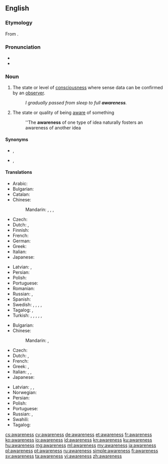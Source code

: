 ==English==

===Etymology===
From {{suffix|aware|ness|lang=en}}.

===Pronunciation===
* {{audio|en-us-awareness.ogg|Audio (US)|lang=en}}
* {{rhymes|ɛə(r)nəs|lang=en}}

===Noun===
{{wikipedia}}
{{en-noun|-|awarenesses}}

# The state or level of [[consciousness]] where sense data can be confirmed by an [[observer]].
#: ''I gradually passed from sleep to full '''awareness'''.''
# The state or quality of being [[aware]] of something
#: ''The '''awareness''' of one type of idea naturally fosters an awareness of another idea

====Synonyms====
* {{sense|state of consciousness}} {{l|en|consciousness}}, {{l|en|wakefulness}}
* {{sense|state of being aware of something}} {{l|en|knowledge}}, {{l|en|consciousness}}

====Translations====
{{trans-top|the state of consciousness}}
* Arabic: {{t+|ar|وعي}}
* Bulgarian: {{t+|bg|съзнание|n}}
* Catalan: {{t+|ca|consciència|f}}
* Chinese:
*: Mandarin: {{t+|cmn|意識|sc=Hani}}, {{t+|cmn|意识|tr=yìshí|sc=Hani}}, {{t|cmn|覺悟|sc=Hani}}, {{t+|cmn|觉悟|tr=juéwù|sc=Hani}}
* Czech: {{t+|cs|vědomí|n}}
* Dutch: {{t+|nl|besef}}, {{t+|nl|bewustzijn}}
* Finnish: {{t+|fi|tietoisuus}}
* French: {{t+|fr|conscience|f}}
* German: {{t+|de|Bewusstsein|n}}
* Greek: {{t+|el|συνείδηση|f}}
* Italian: {{t+|it|coscienza|f}}
* Japanese: {{t+|ja|意識|tr=いしき, ishiki|sc=Jpan}}
{{trans-mid}}
* Latvian: {{t|lv|apziņa|f}}, {{t|lv|samaņa|f}}
* Persian: {{t+|fa|هشیاری|tr=hošyâri|sc=fa-Arab}}
* Polish: {{t+|pl|świadomość|f}}
* Portuguese: {{t+|pt|consciência|f}}
* Romanian: {{t+|ro|conștiință|f}}
* Russian: {{t+|ru|созна́ние|n}}, {{t+|ru|осозна́ние|n}}
* Spanish: {{t+|es|conciencia|f}}
* Swedish: {{t+|sv|medvetande|n}}, {{t+|sv|medvetenhet|c}}, {{t|sv|iakttagelseförmåga|c}}, {{t|sv|aktsamhet|c}}, {{t+|sv|insikt|c}}
* Tagalog: {{t|tl|ino}}, {{t|tl|kainuhan}}
* Turkish: {{t+|tr|bilinç}}, {{t+|tr|bilinçlenme}}, {{t+|tr|farkındalık}}, {{t+|tr|uyanıklık}}, {{t+|tr|şuur}}, {{t+|tr|şuurlanma}}
{{trans-bottom}}

{{trans-top|the state or quality of being aware of something}}
* Bulgarian: {{t+|bg|осведоменост|f}}
* Chinese:
*: Mandarin: {{t+|cmn|認識|sc=Hani}}, {{t+|cmn|认识|tr=rènshi|sc=Hani}}
* Czech: {{t|cs|uvědomění|n}}
* Dutch: {{t+|nl|bewustzijn}}, {{t|nl|zich bewust zijn van}}
* French: {{t+|fr|connaissance|f}}
* Greek: {{t+|el|επίγνωση|f}}, {{t+|el|γνώση|f}}
* Italian: {{t+|it|consapevolezza|f}}, {{t+|it|avviso|m}}, {{t+|it|conoscenza|f}}
* Japanese: {{t+|ja|認識|tr=にんしき, ninshiki|sc=Jpan}}
{{trans-mid}}
* Latvian: {{t|lv|apziņa|f}}, {{t|lv|samaņa}}, {{t|lv|izpratne|f}}
* Norwegian: {{t+|no|oppmerksomhet}}
* Persian: {{t+|fa|آگاهی|tr=âgâhi|sc=fa-Arab}}
* Polish: {{t+|pl|świadomość|f}}
* Portuguese: {{t+|pt|percepção|f}}
* Russian: {{t+|ru|осведомлённость|f}}, {{t+|ru|информи́рованность|f}}
* Swahili: {{t|sw|uamsho}}
* Tagalog: {{t|tl|kainuhan}}
{{trans-bottom}}

[[cs:awareness]]
[[cy:awareness]]
[[de:awareness]]
[[et:awareness]]
[[fr:awareness]]
[[ko:awareness]]
[[io:awareness]]
[[id:awareness]]
[[kn:awareness]]
[[ku:awareness]]
[[hu:awareness]]
[[mg:awareness]]
[[ml:awareness]]
[[my:awareness]]
[[ja:awareness]]
[[pl:awareness]]
[[pt:awareness]]
[[ru:awareness]]
[[simple:awareness]]
[[fi:awareness]]
[[sv:awareness]]
[[ta:awareness]]
[[vi:awareness]]
[[zh:awareness]]